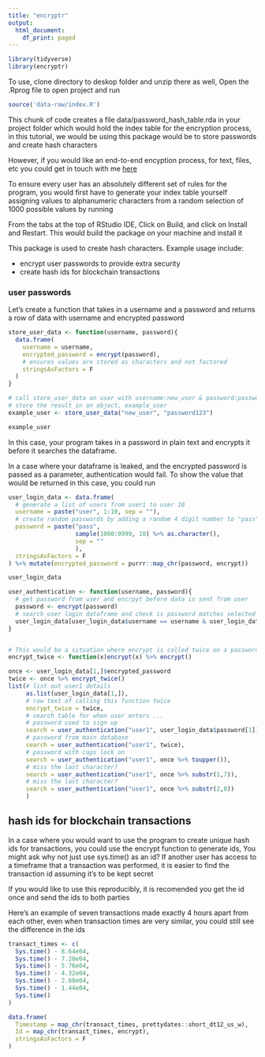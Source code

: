 ---
title: "encryptr"
output:
  html_document:
    df_print: paged
---

```{r include=FALSE}
library(tidyverse)
library(encryptr)
```


To use, clone directory to deskop folder and unzip there as well,
Open the .Rprog file to open project and run


```{r eval=FALSE, include=TRUE}
source('data-raw/index.R')
```


This chunk of code creates a file data/password_hash_table.rda in your project folder 
which would hold the index table for the encryption process, in this tutorial, we would 
be using this package would be to store passwords and create hash characters

However, if you would like an end-to-end encyption process, for text, files, etc you
could get in touch with me [here](mailto:edgarjohn95@gmail.com) 

To ensure every user has an absolutely different set of rules for the program, 
you would first have to generate your index table yourself assigning values to
alphanumeric characters from a random selection of 1000 possible values by running

From the tabs at the top of RStudio IDE, Click on Build, and click on Install and Restart.
This would build the package on your machine and install it 

This package is used to create hash characters. Example usage include:

- encrypt user passwords to provide extra security
- create hash ids for blockchain transactions 


### user passwords


Let's create a function that takes in a username and a password and returns a 
row of data with username and encrypted password


```{r example_user}
store_user_data <- function(username, password){
  data.frame(
    username = username,
    encrypted_password = encrypt(password),
    # ensures values are stored as characters and not factored 
    stringsAsFactors = F
  )
}

# call store_user_data on user with username:new_user & password:password123
# store the result in an object, example_user
example_user <- store_user_data("new_user", "password123")

example_user
```


In this case, your program takes in a password in plain text and encrypts it before 
it searches the dataframe. 


In a case where your dataframe is leaked, and the 
encrypted password is passed as a parameter, authentication would fail. 
To show the value that would be returned in this case, you could run 


```{r}
user_login_data <- data.frame(
  # generate a list of users from user1 to user 10
  username = paste("user", 1:10, sep = ""),
  # create random passwords by adding a random 4 digit number to "pass"
  password = paste("pass", 
                   sample(1000:9999, 10) %>% as.character(),
                   sep = ""
                   ),
  stringsAsFactors = F
) %>% mutate(encrypted_password = purrr::map_chr(password, encrypt))

user_login_data

user_authentication <- function(username, password){
  # get password from user and encrpyt before data is sent from user
  password <- encrypt(password)
  # search user login dataframe and check is password matches selected user
  user_login_data[user_login_data$username == username & user_login_data$encrypted_password == password,] %>% select(username, encrypted_password)
}


# This would be a situation where encrypt is called twice on a password
encrypt_twice <- function(x)encrypt(x) %>% encrypt()

once <- user_login_data[1,]$encrypted_password
twice <- once %>% encrypt_twice()
list(# list out user1 details
     as.list(user_login_data[1,]),
     # raw text of calling this function twice
     encrypt_twice = twice, 
     # search table for when user enters ...
     # password used to sign up
     search = user_authentication("user1", user_login_data$password[1]),
     # password from main database
     search = user_authentication("user1", twice),
     # password with caps lock on
     search = user_authentication("user1", once %>% toupper()),
     # miss the last character?
     search = user_authentication("user1", once %>% substr(1,7)),
     # miss the last character?
     search = user_authentication("user1", once %>% substr(2,8))
     )
```


## hash ids for blockchain transactions


In a case where you would want to use the program to create unique hash ids for transactions,
you could use the encrypt function to generate ids, You might ask why not just use sys.time()
as an id? If another user has access to a timeframe that a transaction was performed, it is 
easier to find the transaction id assuming it's to be kept secret

If you would like to use this reproducibly, it is recomended you get the id once and send the
ids to both parties

Here's an example of seven transactions made exactly 4 hours apart from each other, even when 
transaction times are very similar, you could still see the difference in the ids

```{r}
transact_times <- c(
  Sys.time() - 8.64e04,
  Sys.time() - 7.20e04,
  Sys.time() - 5.76e04,
  Sys.time() - 4.32e04,
  Sys.time() - 2.88e04,
  Sys.time() - 1.44e04,
  Sys.time()
)

data.frame(
  Timestamp = map_chr(transact_times, prettydates::short_dt12_us_w),
  Id = map_chr(transact_times, encrypt),
  stringsAsFactors = F
)
```


















